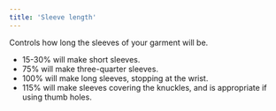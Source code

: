 ```yaml
---
title: 'Sleeve length'
---
```


Controls how long the sleeves of your garment will be.

- 15-30% will make short sleeves.
- 75% will make three-quarter sleeves.
- 100% will make long sleeves, stopping at the wrist.
- 115% will make sleeves covering the knuckles, and is appropriate if using
  thumb holes.

